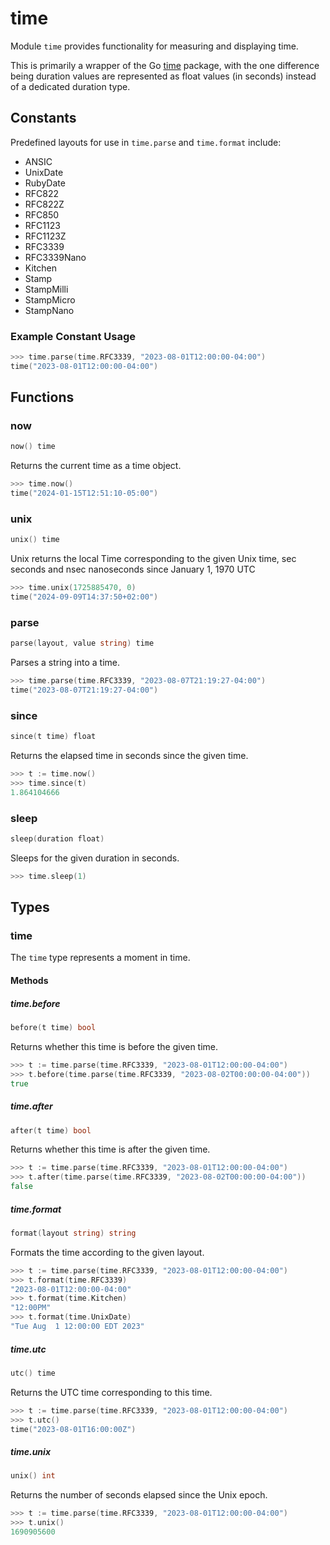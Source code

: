 # time

Module `time` provides functionality for measuring and displaying time.

This is primarily a wrapper of the Go [time](https://pkg.go.dev/time) package,
with the one difference being duration values are represented as float values
(in seconds) instead of a dedicated duration type.

## Constants

Predefined layouts for use in `time.parse` and `time.format` include:

- ANSIC
- UnixDate
- RubyDate
- RFC822
- RFC822Z
- RFC850
- RFC1123
- RFC1123Z
- RFC3339
- RFC3339Nano
- Kitchen
- Stamp
- StampMilli
- StampMicro
- StampNano

### Example Constant Usage

```go copy filename="Example"
>>> time.parse(time.RFC3339, "2023-08-01T12:00:00-04:00")
time("2023-08-01T12:00:00-04:00")
```

## Functions

### now

```go filename="Function signature"
now() time
```

Returns the current time as a time object.

```go copy filename="Example"
>>> time.now()
time("2024-01-15T12:51:10-05:00")
```

### unix

```go filename="Function signature"
unix() time
```

Unix returns the local Time corresponding to the given Unix time, sec seconds and nsec nanoseconds since January 1, 1970 UTC

```go copy filename="Example"
>>> time.unix(1725885470, 0)
time("2024-09-09T14:37:50+02:00")
```

### parse

```go filename="Function signature"
parse(layout, value string) time
```

Parses a string into a time.

```go copy filename="Example"
>>> time.parse(time.RFC3339, "2023-08-07T21:19:27-04:00")
time("2023-08-07T21:19:27-04:00")
```

### since

```go filename="Function signature"
since(t time) float
```

Returns the elapsed time in seconds since the given time.

```go copy filename="Example"
>>> t := time.now()
>>> time.since(t)
1.864104666
```

### sleep

```go filename="Function signature"
sleep(duration float)
```

Sleeps for the given duration in seconds.

```go copy filename="Example"
>>> time.sleep(1)
```

## Types

### time

The `time` type represents a moment in time.

#### Methods

##### time.before

```go filename="Method signature"
before(t time) bool
```

Returns whether this time is before the given time.

```go copy filename="Example"
>>> t := time.parse(time.RFC3339, "2023-08-01T12:00:00-04:00")
>>> t.before(time.parse(time.RFC3339, "2023-08-02T00:00:00-04:00"))
true
```

##### time.after

```go filename="Method signature"
after(t time) bool
```

Returns whether this time is after the given time.

```go copy filename="Example"
>>> t := time.parse(time.RFC3339, "2023-08-01T12:00:00-04:00")
>>> t.after(time.parse(time.RFC3339, "2023-08-02T00:00:00-04:00"))
false
```

##### time.format

```go filename="Method signature"
format(layout string) string
```

Formats the time according to the given layout.

```go copy filename="Example"
>>> t := time.parse(time.RFC3339, "2023-08-01T12:00:00-04:00")
>>> t.format(time.RFC3339)
"2023-08-01T12:00:00-04:00"
>>> t.format(time.Kitchen)
"12:00PM"
>>> t.format(time.UnixDate)
"Tue Aug  1 12:00:00 EDT 2023"
```

##### time.utc

```go filename="Method signature"
utc() time
```

Returns the UTC time corresponding to this time.

```go copy filename="Example"
>>> t := time.parse(time.RFC3339, "2023-08-01T12:00:00-04:00")
>>> t.utc()
time("2023-08-01T16:00:00Z")
```

##### time.unix

```go filename="Method signature"
unix() int
```

Returns the number of seconds elapsed since the Unix epoch.

```go copy filename="Example"
>>> t := time.parse(time.RFC3339, "2023-08-01T12:00:00-04:00")
>>> t.unix()
1690905600
```
